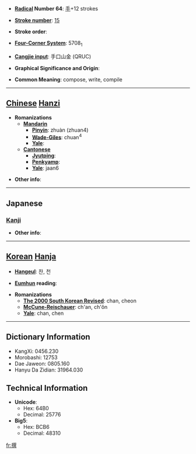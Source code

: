 * '''[[Wiktionary:Chinese radical index| Radical]] Number 64''': [[Wiktionary:Chinese radical index 手|手]]+12 strokes

* '''[[Wiktionary:Chinese total strokes index|Stroke number]]''': [[Wiktionary:Chinese total strokes index 15|15]]

* '''Stroke order''': 

* '''[[Wiktionary:Chinese four corner index|Four-Corner System]]''': 5708<sub>1</sub>

* '''[[Wiktionary:Chinese Cangjie index|Cangjie input]]''': 手口山金 (QRUC)

* '''Graphical Significance and Origin''': 

* '''Common Meaning''': compose, write, compile

----

== [[Chinese]] [[Hanzi]] ==

* '''Romanizations'''
** '''[[Mandarin]]'''
*** '''[[Pinyin]]''': zhuàn (zhuan4)
*** '''[[Wade-Giles]]''': chuan<sup>4</sup>
*** '''[[Yale]]''': 
** '''[[Cantonese]]'''
*** '''[[Jyutping]]''':
*** '''[[Penkyamp]]''': 
*** '''[[Yale]]''': jaan6

* '''Other info''': 

----

==Japanese==
===[[Kanji]]===
{{kanji|on readings=[[さん]] (san), [[せん]] (sen)|kun readings=[[えらぶ]] (erabu)}}

* '''Other info''':  

----

== [[Korean]] [[Hanja]] ==

* '''[[Hangeul]]''': 찬, 천

* '''[[Eumhun]] reading''': 

* '''Romanizations'''
** '''[[The 2000 South Korean Revised Romanization|The 2000 South Korean Revised]]''': chan, cheon
** '''[[McCune-Reischauer]]''': ch'an, ch'ŏn
** '''[[Yale]]''': chan, chen

----

== Dictionary Information ==

* KangXi: 0456.230
* Morobashi: 12753
* Dae Jaweon: 0805.160
* Hanyu Da Zidian: 31964.030

== Technical Information ==

* '''Unicode''':
** Hex: 64B0
** Decimal: 25776
* '''Big5''':
** Hex: BCB6
** Decimal: 48310

[[fr:撰]]